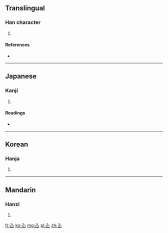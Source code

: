 ==Translingual==

===Han character===
{{Han char|rn=46|rad=山|as=02|sn=5|four=8077<sub>0</sub>|canj=人山 (OU), XX人山 (XXOU)}}

# {{defn|Han|sort=山02}}

====References====
* {{Han ref|kx=0307.040|dkj=07874|dj=0607.040|hdz=10760.100|uh=5C73|ud=23667|bh=C977|bd=51575}}

----

==Japanese==

===Kanji===
{{ja-kanji|grade=|rs=山02}}

# {{defn|lang=ja|sort=山02}}

====Readings====
* {{ja-readings|on=[[せん]] (sen)|kun=}}

----

==Korean==

===Hanja===
{{ko-hanja|hangeul=선|rv=seon|mr=sŏn}}

# {{defn|lang=ko|sort=山02}}

----

==Mandarin==

===Hanzi===
{{cmn-hanzi|pin=[[xiān]] ([[xian1]])|wg=hsien<sup>1</sup>}}

# {{defn|lang=cmn|sort=山02}}

[[fr:屳]]
[[ko:屳]]
[[mg:屳]]
[[pl:屳]]
[[zh:屳]]